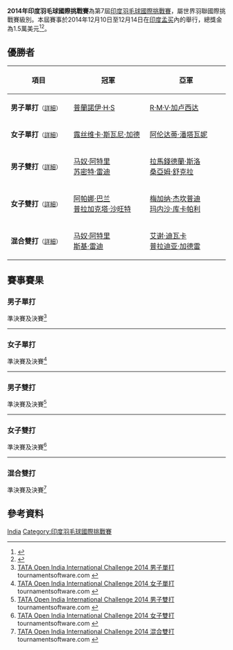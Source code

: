 {{noteTA|G1=Badminton}}
{{infobox badminton event
|name           = 2014年印度羽毛球國際挑戰賽
|image          = 
|size           = 
|caption        =
|dates          = 2014年12月10日－12月14日
|number_edition = 第7屆
|level          = 4A
|prize_money    = 1.5萬美元
|location       = {{IND}}[[孟买|孟买]]
|venue          = {{le|布拉伯恩體育場|Brabourne Stadium}}
|previous       = 2013年印度羽毛球國際挑戰賽 
|next           = 2015年印度羽毛球國際挑戰賽
}}
'''2014年印度羽毛球國際挑戰賽'''為第7屆[[印度羽毛球國際挑戰賽|印度羽毛球國際挑戰賽]]，屬世界羽聯國際挑戰賽級別。本屆賽事於2014年12月10日至12月14日在[[印度|印度]][[孟买|孟买]]內的{{le|布拉伯恩體育場|Brabourne Stadium}}舉行，總獎金為1.5萬美元<ref>{{cite web|title=TATA Open India International Challenge 2014 - OFFICIAL INVITAION|url=http://www.bwfbadminton.org/file.aspx?id=602827&dl=1|publisher=Badminton Association of India (BAI)|accessdate=2015-06-26|archive-date=2015-05-19|archive-url=https://web.archive.org/web/20150519055904/http://www.bwfbadminton.org/file.aspx?id=602827&dl=1|dead-url=no}}</ref><ref>{{en}}{{cite news|title=The 7th edition of Tata Open India International Challenge to showcase outstanding badminton talent|url=https://www.sportskeeda.com/badminton/7th-edition-tata-open-india-international-challenge-outstanding-talent|agency=Sportskeeda.com|date=2014-12-09|accessdate=2018-01-22|archive-date=2018-01-22|archive-url=https://web.archive.org/web/20180122161706/https://www.sportskeeda.com/badminton/7th-edition-tata-open-india-international-challenge-outstanding-talent|dead-url=no}}</ref>。

== 優勝者 ==
{| class=wikitable style="font-size:small"
!width="200"|項目
!width="250"|冠軍
!width="250"|亞軍
|-
|'''男子單打'''<small>（[[#男子單打|詳細]]）</small>
|{{flagicon|IND}} [[普兰诺伊·哈塞纳·苏尼尔·库马尔|普蘭諾伊·H·S]]
|{{flagicon|IND}} [[拉贾·梅努里·文卡塔·加卢西达|R·M·V·加卢西达]]
|-
|'''女子單打'''<small>（[[#女子單打|詳細]]）</small>
|{{flagicon|IND}} [[露丝维卡·斯瓦尼·加德|露丝维卡·斯瓦尼·加德]]
|{{flagicon|IND}} [[阿伦达蒂·潘塔瓦妮|阿伦达蒂·潘塔瓦妮]]
|-
|'''男子雙打'''<small>（[[#男子雙打|詳細]]）</small>
|{{flagicon|IND}} [[马奴·阿特里|马奴·阿特里]]<br/>{{flagicon|IND}} [[苏密特·雷迪|苏密特·雷迪]]
|{{flagicon|IND}} [[拉馬錢德蘭·斯洛|拉馬錢德蘭·斯洛]]<br/>{{flagicon|IND}} [[桑亞姆·舒克拉|桑亞姆·舒克拉]]
|-
|'''女子雙打'''<small>（[[#女子雙打|詳細]]）</small>
|{{flagicon|IND}} [[阿帕娜·巴兰|阿帕娜·巴兰]]<br/>{{flagicon|IND}} [[普拉加克塔·沙旺特|普拉加克塔·沙旺特]]
|{{flagicon|IND}} [[梅加纳·杰坎普迪|梅加纳·杰坎普迪]]<br/>{{flagicon|IND}} [[玛内沙·库卡帕利|玛内沙·库卡帕利]]
|-
|'''混合雙打'''<small>（[[#混合雙打|詳細]]）</small>
|{{flagicon|IND}} [[马奴·阿特里|马奴·阿特里]]<br/>{{flagicon|IND}} [[斯基·雷迪|斯基·雷迪]]
|{{flagicon|IND}} [[艾谢·迪瓦卡|艾谢·迪瓦卡]]<br/>{{flagicon|IND}} [[普拉迪亚·加德雷|普拉迪亚·加德雷]]
|}

== 賽事賽果 ==
=== 男子單打 ===
;準決賽及決賽<ref name="MS">[http://www.tournamentsoftware.com/sport/draw.aspx?id=67056CB2-0028-4223-BA4F-4C2415CAFBC8&draw=7 TATA Open India International Challenge 2014 男子單打] tournamentsoftware.com {{en}}</ref>
{{4TeamBracket-Tennis3-v2
| team-width=200
| RD1-seed1=1
| RD1-team1='''{{flagicon|IND}} [[普兰诺伊·哈塞纳·苏尼尔·库马尔|普蘭諾伊·H·S]]
| RD1-score1-1='''21
| RD1-score1-2='''23
| RD1-score1-3=
| RD1-seed2=6
| RD1-team2={{flagicon|IND}} [[阿贾伊·贾亚拉姆|阿贾伊·贾亚拉姆]]
| RD1-score2-1=13
| RD1-score2-2=21
| RD1-score2-3=

| RD1-seed3=4
| RD1-team3='''{{flagicon|IND}} [[拉贾·梅努里·文卡塔·加卢西达|R·M·V·加卢西达]]
| RD1-score3-1='''21
| RD1-score3-2='''21
| RD1-score3-3=
| RD1-seed4=
| RD1-team4={{flagicon|IND}} [[Akshit_Mahajan|Akshit Mahajan]]
| RD1-score4-1=11
| RD1-score4-2=11
| RD1-score4-3=

| RD2-seed1=1
| RD2-team1='''{{flagicon|IND}} [[普兰诺伊·哈塞纳·苏尼尔·库马尔|普蘭諾伊·H·S]]
| RD2-score1-1='''21
| RD2-score1-2=20
| RD2-score1-3='''21
| RD2-seed2=4
| RD2-team2={{flagicon|IND}} [[拉贾·梅努里·文卡塔·加卢西达|R·M·V·加卢西达]]
| RD2-score2-1=16
| RD2-score2-2='''22
| RD2-score2-3=17
}}
----

=== 女子單打 ===
;準決賽及決賽<ref name="WS">[http://www.tournamentsoftware.com/sport/draw.aspx?id=67056CB2-0028-4223-BA4F-4C2415CAFBC8&draw=8 TATA Open India International Challenge 2014 女子單打] tournamentsoftware.com {{en}}</ref>
{{4TeamBracket-Tennis3-v2
| team-width=200
| RD1-seed1=1
| RD1-team1={{flagicon|IND}} [[布滕普拉伊尔·钱德里卡·图拉西|P·C·图拉西]]
| RD1-score1-1=9
| RD1-score1-2=15
| RD1-score1-3=
| RD1-seed2=4
| RD1-team2='''{{flagicon|IND}} [[阿伦达蒂·潘塔瓦妮|阿伦达蒂·潘塔瓦妮]]
| RD1-score2-1='''21
| RD1-score2-2='''21
| RD1-score2-3=

| RD1-seed3=3
| RD1-team3={{flagicon|IND}} [[萨伊利·拉内|萨伊利·拉内]]
| RD1-score3-1=19
| RD1-score3-2=18
| RD1-score3-3=
| RD1-seed4=
| RD1-team4='''{{flagicon|IND}} [[露丝维卡·斯瓦尼·加德|露丝维卡·斯瓦尼·加德]]
| RD1-score4-1='''21
| RD1-score4-2='''21
| RD1-score4-3=

| RD2-seed1=4
| RD2-team1={{flagicon|IND}} [[阿伦达蒂·潘塔瓦妮|阿伦达蒂·潘塔瓦妮]]
| RD2-score1-1='''21
| RD2-score1-2=18
| RD2-score1-3=14
| RD2-seed2=
| RD2-team2='''{{flagicon|IND}} [[露丝维卡·斯瓦尼·加德|露丝维卡·斯瓦尼·加德]]
| RD2-score2-1=19
| RD2-score2-2='''21
| RD2-score2-3='''21
}}
----

=== 男子雙打 ===
;準決賽及決賽<ref name="MD">[http://www.tournamentsoftware.com/sport/draw.aspx?id=67056CB2-0028-4223-BA4F-4C2415CAFBC8&draw=10 TATA Open India International Challenge 2014 男子雙打] {{Webarchive|url=https://archive.is/20150626050944/http://www.tournamentsoftware.com/sport/draw.aspx?id=67056CB2-0028-4223-BA4F-4C2415CAFBC8&draw=10 |date=2015-06-26 }} tournamentsoftware.com {{en}}</ref>
{{4TeamBracket-Tennis3-v2
| team-width=200
| RD1-seed1=1
| RD1-team1='''{{flagicon|IND}} [[马奴·阿特里|马奴·阿特里]]<br/> {{flagicon|IND}} [[苏密特·雷迪|苏密特·雷迪]]
| RD1-score1-1='''21
| RD1-score1-2='''21
| RD1-score1-3=
| RD1-seed2=
| RD1-team2={{flagicon|IND}} [[塔伦·科纳|塔伦·科纳]]<br/> {{flagicon|IND}} [[Santosh_Ravuri|Santosh Ravuri]]
| RD1-score2-1=15
| RD1-score2-2=13
| RD1-score2-3=

| RD1-seed3=Q
| RD1-team3='''{{flagicon|IND}} [[拉馬錢德蘭·斯洛|拉馬錢德蘭·斯洛]]<br/> {{flagicon|IND}} [[桑亞姆·舒克拉|桑亞姆·舒克拉]]
| RD1-score3-1='''21
| RD1-score3-2='''21
| RD1-score3-3=
| RD1-seed4=Q
| RD1-team4={{flagicon|IND}} [[南达戈帕尔·基达姆比|南达戈帕尔·基达姆比]]<br/> {{flagicon|IND}} [[Arjun_Kumar_Reddy_Malgari|Arjun Kumar Reddy Malgari]]
| RD1-score4-1=11
| RD1-score4-2=17
| RD1-score4-3=

| RD2-seed1=1
| RD2-team1='''{{flagicon|IND}} [[马奴·阿特里|马奴·阿特里]]<br/> {{flagicon|IND}} [[苏密特·雷迪|苏密特·雷迪]]
| RD2-score1-1='''21
| RD2-score1-2='''21
| RD2-score1-3=
| RD2-seed2=Q
| RD2-team2={{flagicon|IND}} [[拉馬錢德蘭·斯洛|拉馬錢德蘭·斯洛]]<br/> {{flagicon|IND}} [[桑亞姆·舒克拉|桑亞姆·舒克拉]]
| RD2-score2-1=15
| RD2-score2-2=15
| RD2-score2-3=
}}
----

=== 女子雙打 ===
;準決賽及決賽<ref name="WD">[http://www.tournamentsoftware.com/sport/draw.aspx?id=67056CB2-0028-4223-BA4F-4C2415CAFBC8&draw=11 TATA Open India International Challenge 2014 女子雙打] {{Webarchive|url=https://archive.is/20150626050946/http://www.tournamentsoftware.com/sport/draw.aspx?id=67056CB2-0028-4223-BA4F-4C2415CAFBC8&draw=11 |date=2015-06-26 }} tournamentsoftware.com {{en}}</ref>
{{4TeamBracket-Tennis3-v2
| team-width=200
| RD1-seed1=
| RD1-team1='''{{flagicon|IND}} [[阿帕娜·巴兰|阿帕娜·巴兰]]<br/> {{flagicon|IND}} [[普拉加克塔·沙旺特|普拉加克塔·沙旺特]]
| RD1-score1-1='''21
| RD1-score1-2='''21
| RD1-score1-3=
| RD1-seed2=
| RD1-team2={{flagicon|IND}} [[希露迪·穆達達|希露迪·穆達達]]<br/> {{flagicon|IND}} [[Riya_Pillai|Riya Pillai]]
| RD1-score2-1=12
| RD1-score2-2=12
| RD1-score2-3=

| RD1-seed3=
| RD1-team3='''{{flagicon|IND}} [[梅加纳·杰坎普迪|梅加纳·杰坎普迪]]<br/> {{flagicon|IND}} [[玛内沙·库卡帕利|玛内沙·库卡帕利]]
| RD1-score3-1='''21
| RD1-score3-2='''21
| RD1-score3-3=
| RD1-seed4=2
| RD1-team4={{flagicon|IND}} [[丹妮亚·奈尔|丹妮亚·奈尔]]<br/> {{flagicon|IND}} [[莫希塔·萨德夫|莫希塔·萨德夫]]
| RD1-score4-1=15
| RD1-score4-2=15
| RD1-score4-3=

| RD2-seed1=
| RD2-team1='''{{flagicon|IND}} [[阿帕娜·巴兰|阿帕娜·巴兰]]<br/> {{flagicon|IND}} [[普拉加克塔·沙旺特|普拉加克塔·沙旺特]]
| RD2-score1-1='''21
| RD2-score1-2=10
| RD2-score1-3='''21
| RD2-seed2=
| RD2-team2={{flagicon|IND}} [[梅加纳·杰坎普迪|梅加纳·杰坎普迪]]<br/> {{flagicon|IND}} [[玛内沙·库卡帕利|玛内沙·库卡帕利]]
| RD2-score2-1=13
| RD2-score2-2='''21
| RD2-score2-3=13
}}
----

=== 混合雙打 ===
;準決賽及決賽<ref name="XD">[http://www.tournamentsoftware.com/sport/draw.aspx?id=67056CB2-0028-4223-BA4F-4C2415CAFBC8&draw=13 TATA Open India International Challenge 2014 混合雙打] {{Webarchive|url=https://archive.is/20150626050943/http://www.tournamentsoftware.com/sport/draw.aspx?id=67056CB2-0028-4223-BA4F-4C2415CAFBC8&draw=13 |date=2015-06-26 }} tournamentsoftware.com {{en}}</ref>
{{4TeamBracket-Tennis3-v2
| team-width=200
| RD1-seed1=1
| RD1-team1='''{{flagicon|IND}} [[艾谢·迪瓦卡|艾谢·迪瓦卡]]<br/> {{flagicon|IND}} [[普拉迪亚·加德雷|普拉迪亚·加德雷]]
| RD1-score1-1='''24
| RD1-score1-2='''21
| RD1-score1-3=
| RD1-seed2=4
| RD1-team2={{flagicon|IND}} [[桑亞姆·舒克拉|桑亞姆·舒克拉]]<br/> {{flagicon|IND}} [[玛内沙·库卡帕利|玛内沙·库卡帕利]]
| RD1-score2-1=22
| RD1-score2-2=12
| RD1-score2-3=

| RD1-seed3=3
| RD1-team3='''{{flagicon|IND}} [[马奴·阿特里|马奴·阿特里]]<br/> {{flagicon|IND}} [[斯基·雷迪|斯基·雷迪]]
| RD1-score3-1='''21
| RD1-score3-2='''21
| RD1-score3-3=
| RD1-seed4=Q
| RD1-team4={{flagicon|IND}} [[拉馬錢德蘭·斯洛|拉馬錢德蘭·斯洛]]<br/> {{flagicon|IND}} [[梅加纳·杰坎普迪|梅加纳·杰坎普迪]]
| RD1-score4-1=18
| RD1-score4-2=13
| RD1-score4-3=

| RD2-seed1=1
| RD2-team1={{flagicon|IND}} [[艾谢·迪瓦卡|艾谢·迪瓦卡]]<br/> {{flagicon|IND}} [[普拉迪亚·加德雷|普拉迪亚·加德雷]]
| RD2-score1-1=19
| RD2-score1-2='''21
| RD2-score1-3=10
| RD2-seed2=3
| RD2-team2='''{{flagicon|IND}} [[马奴·阿特里|马奴·阿特里]]<br/> {{flagicon|IND}} [[斯基·雷迪|斯基·雷迪]]
| RD2-score2-1='''21
| RD2-score2-2=19
| RD2-score2-3='''21
}}

== 參考資料 ==
{{Reflist}}

[[Category:2014年世界羽聯國際挑戰賽|India]]
[[Category:印度羽毛球國際挑戰賽|Category:印度羽毛球國際挑戰賽]]